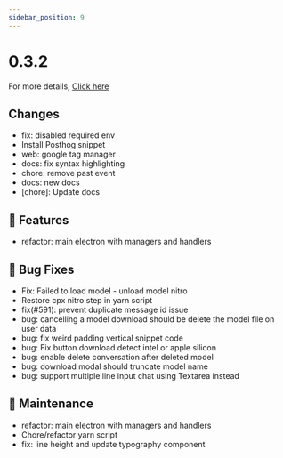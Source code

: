```yaml
---
sidebar_position: 9
---
```


# 0.3.2

For more details, [Click here](https://github.com/janhq/jan/releases/tag/v0.3.2)

## Changes

 - fix: disabled required env
 - Install Posthog snippet
 - web: google tag manager
 - docs: fix syntax highlighting
 - chore: remove past event
 - docs: new docs
 - [chore]: Update docs

## 🚀 Features

 - refactor: main electron with managers and handlers

## 🐛 Bug Fixes

 - Fix: Failed to load model - unload model nitro
 - Restore cpx nitro step in yarn script
 - fix(#591): prevent duplicate message id issue
 - bug: cancelling a model download should be delete the model file on user data
 - bug: fix weird padding vertical snippet code
 - bug: Fix button download detect intel or apple silicon
 - bug: enable delete conversation after deleted model
 - bug: download modal should truncate model name
 - bug: support multiple line input chat using Textarea instead

## 🧰 Maintenance

 - refactor: main electron with managers and handlers
 - Chore/refactor yarn script
 - fix: line height and update typography component
